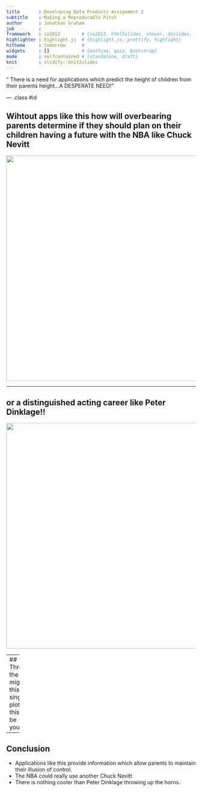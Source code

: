 ```yaml
---
title       : Developing Data Products Assignment 2
subtitle    : Making a Reproducable Pitch
author      : Jonathan Graham
job         : 
framework   : io2012        # {io2012, html5slides, shower, dzslides, ...}
highlighter : highlight.js  # {highlight.js, prettify, highlight}
hitheme     : tomorrow      # 
widgets     : []            # {mathjax, quiz, bootstrap}
mode        : selfcontained # {standalone, draft}
knit        : slidify::knit2slides
---
```



<article>
<p><q> There is a need for applications which predict the height of children from their parents height...A DESPERATE NEED!</q></p>
</article>

--- .class #id 

## Wihtout apps like this how will overbearing parents determine if they should plan on their children having a future with the NBA like Chuck Nevitt
<img src= 'http://www.top1us.com/wp-content/uploads/2011/06/tallest-NBA-players-Chuck-Nevitt.jpg' height='600px'>

--- 

## or a distinguished acting career like Peter Dinklage!!
<img src= 'http://nerdexaminer.com/wp-content/uploads/2015/05/peterdinklage3.jpg' height='600px'>


--- 
## Through the might of this single plot.  All this can be yours.
```r
require(ggplot2)
library(UsingR)
data(galton)
myfit <- lm(child ~parent, data=galton)
qplot(child,parent,data=galton)+geom_abline(intercept=myfit$coefficients[1],slope=myfit$coefficients[2])
```


--- 

## Conclusion

* Applications like this provide information which allow parents to maintain their illusion of control.
* The NBA could really use another Chuck Nevitt
* There is nothing cooler than Peter Dinklage throwing up the horns.
